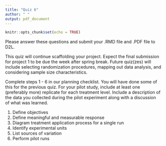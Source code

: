 ```yaml
---
title: "Quiz 6"
author: " "
output: pdf_document
---
```


```r
knitr::opts_chunk$set(echo = TRUE)
```

Please answer these questions and submit your .RMD file and .PDF file to D2L.

This quiz will continue scaffolding your project. Expect the final submission for project 1 to be due the week after spring break. Future quiz(zes) will include selecting randomization procedures,  mapping out data analysis, and considering sample size characteristics.

Complete steps 1 - 6 in our planning checklist. You will have done some of this for the previous quiz. For your pilot study, include at least one (preferably more) replicate for each treatment level. Include a description of the data you collected during the pilot experiment along with a discussion of what was learned.

1. Define objectives
2. Define meaningful and measurable response
3. Diagram treatment application process for a single run
4. Identify experimental units
5. List sources of variation
6. Perform pilot runs

